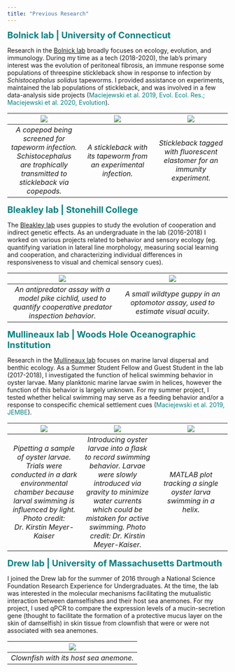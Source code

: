 ```yaml
---
title: "Previous Research"
---
```


[Bolnick lab \| University of Connecticut]{style="color: teal; font-size: 15pt; font-weight: bold"}

Research in the [Bolnick lab](https://bolnicklab.wordpress.com) broadly focuses on ecology, evolution, and immunology. During my time as a tech (2018-2020), the lab's primary interest was the evolution of peritoneal fibrosis, an immune response some populations of threespine stickleback show in response to infection by *Schistocephalus solidus* tapeworms. I provided assistance on experiments, maintained the lab populations of stickleback, and was involved in a few data-analysis side projects ([Maciejewski et al. 2019, Evol. Ecol. Res.; Maciejewski et al. 2020, Evolution]{style="color: teal"}).


| ![](previous research/copepod.jpg) | ![](previous research/stickleback.jpeg) | ![](previous research/fish-elastomer.jpeg) |
|:--:|:--:|:--:|
| *A copepod being screened for tapeworm infection. Schistocephalus are trophically transmitted to stickleback via copepods.* | *A stickleback with its tapeworm from an experimental infection.* | *Stickleback tagged with fluorescent elastomer for an immunity experiment.* |


[Bleakley lab \| Stonehill College]{style="color: teal; font-size: 15pt; font-weight: bold"}

The [Bleakley lab](https://www.smallcheerfulcreatures.org) uses guppies to study the evolution of cooperation and indirect genetic effects. As an undergraduate in the lab (2016-2018) I worked on various projects related to behavior and sensory ecology (eg. quantifying variation in lateral line morphology, measuring social learning and cooperation, and characterizing individual differences in responsiveness to visual and chemical sensory cues).

| ![](previous research/predatorassay_orig.jpg) | ![](previous research/img-8054.jpg) |
|:--:|:--:|
| *An antipredator assay with a model pike cichlid, used to quantify cooperative predator inspection behavior.* | *A small wildtype guppy in an optomotor assay, used to estimate visual acuity.* |

[Mullineaux lab \| Woods Hole Oceanographic Institution]{style="color: teal; font-size: 15pt; font-weight: bold"}

Research in the [Mullineaux lab](https://www2.whoi.edu/site/mullineauxlab/research/) focuses on marine larval dispersal and benthic ecology. As a Summer Student Fellow and Guest Student in the lab (2017-2018), I investigated the function of helical swimming behavior in oyster larvae. Many planktonic marine larvae swim in helices, however the function of this behavior is largely unknown. For my summer project, I tested whether helical swimming may serve as a feeding behavior and/or a response to conspecific chemical settlement cues ([Maciejewski et al. 2019, JEMBE]{style="color: teal"}).

| ![](previous research/WHOI_2017.jpg) | ![](previous research/inserting-pipette-to-flask_orig.jpg) | ![](previous research/MATLAB_helix.png) |
|:--:|:--:|:--:|
| *Pipetting a sample of oyster larvae. Trials were conducted in a dark environmental chamber because larval swimming is influenced by light. Photo credit: Dr. Kirstin Meyer-Kaiser* | *Introducing oyster larvae into a flask to record swimming behavior. Larvae were slowly introduced via gravity to minimize water currents which could be mistaken for active swimming. Photo credit: Dr. Kirstin Meyer-Kaiser.* | *MATLAB plot tracking a single oyster larva swimming in a helix.* |

[Drew lab \| University of Massachusetts Dartmouth]{style="color: teal; font-size: 15pt; font-weight: bold"}

I joined the Drew lab for the summer of 2016 through a National Science Foundation Research Experience for Undergraduates. At the time, the lab was interested in the molecular mechanisms facilitating the mutualistic interaction between damselfishes and their host sea anemones. For my project, I used qPCR to compare the expression levels of a mucin-secretion gene (thought to facilitate the formation of a protective mucus layer on the skin of damselfish) in skin tissue from clownfish that were or were not associated with sea anemones.

| ![](previous research/clownfish.jpg)|
|:--:|
| *Clownfish with its host sea anemone.* |